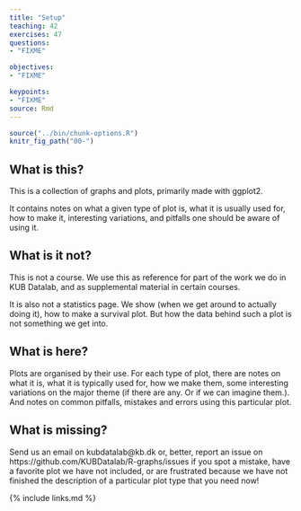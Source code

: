 ```yaml
---
title: "Setup"
teaching: 42
exercises: 47
questions: 
- "FIXME"

objectives:
- "FIXME"

keypoints:
- "FIXME"
source: Rmd
---
```


```r
source("../bin/chunk-options.R")
knitr_fig_path("00-")
```

## What is this?

This is a collection of graphs and plots, primarily made with ggplot2.

It contains notes on what a given type of plot is, what it is usually used
for, how to make it, interesting variations, and pitfalls one should be 
aware of using it.


## What is it not?

This is not a course. We use this as reference for part of the work we do
in KUB Datalab, and as supplemental material in certain courses. 

It is also not a statistics page. We show (when we get around to actually doing
it), how to make a survival plot. But how the data behind such a plot is not
something we get into. 

## What is here?
Plots are organised by their use. For each type of plot, there are notes on
what it is, what it is typically used for, how we make them, some interesting
variations on the major theme (if there are any. Or if we can imagine them.).
And notes on common pitfalls, mistakes and errors using this particular plot.

## What is missing?

Send us an email on kubdatalab@kb.dk or, better, report an issue on 
https://github.com/KUBDatalab/R-graphs/issues if you spot a mistake, 
have a favorite plot we have not included, or are frustrated because we have
not finished the description of a particular plot type that you need now!


{% include links.md %}